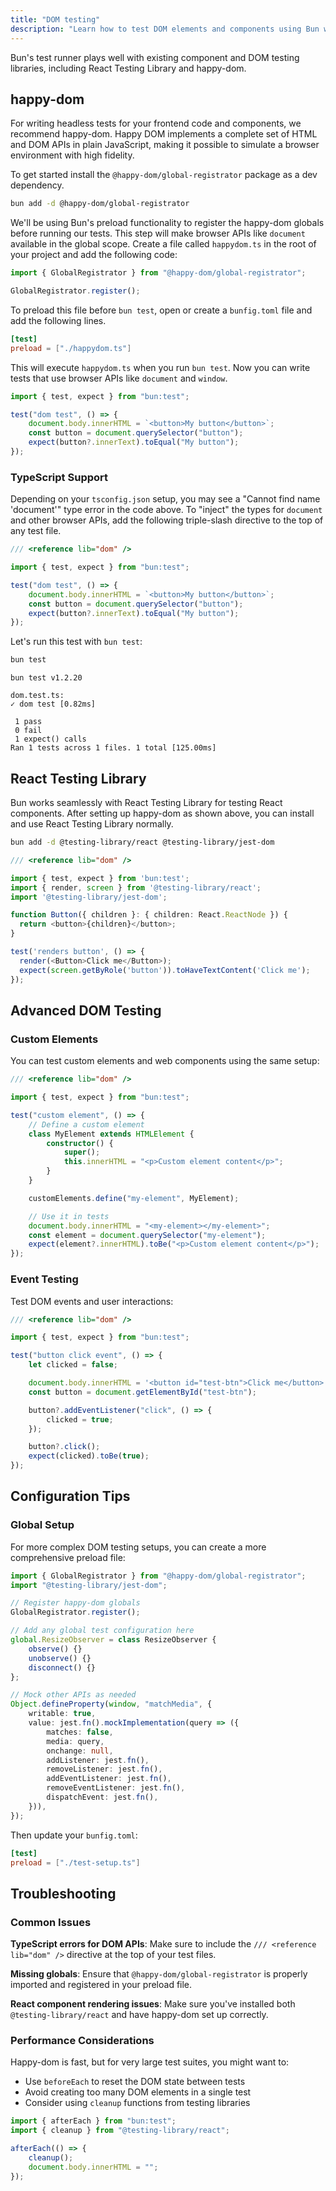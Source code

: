 ```yaml
---
title: "DOM testing"
description: "Learn how to test DOM elements and components using Bun with happy-dom and React Testing Library"
---
```


Bun's test runner plays well with existing component and DOM testing libraries, including React Testing Library and happy-dom.

## happy-dom

For writing headless tests for your frontend code and components, we recommend happy-dom. Happy DOM implements a complete set of HTML and DOM APIs in plain JavaScript, making it possible to simulate a browser environment with high fidelity.

To get started install the `@happy-dom/global-registrator` package as a dev dependency.

```bash terminal icon="terminal"
bun add -d @happy-dom/global-registrator
```

We'll be using Bun's preload functionality to register the happy-dom globals before running our tests. This step will make browser APIs like `document` available in the global scope. Create a file called `happydom.ts` in the root of your project and add the following code:

```ts title="happydom.ts" icon="/icons/typescript.svg"
import { GlobalRegistrator } from "@happy-dom/global-registrator";

GlobalRegistrator.register();
```

To preload this file before `bun test`, open or create a `bunfig.toml` file and add the following lines.

```toml title="bunfig.toml" icon="settings"
[test]
preload = ["./happydom.ts"]
```

This will execute `happydom.ts` when you run `bun test`. Now you can write tests that use browser APIs like `document` and `window`.

```ts title="dom.test.ts" icon="/icons/typescript.svg"
import { test, expect } from "bun:test";

test("dom test", () => {
	document.body.innerHTML = `<button>My button</button>`;
	const button = document.querySelector("button");
	expect(button?.innerText).toEqual("My button");
});
```

### TypeScript Support

Depending on your `tsconfig.json` setup, you may see a "Cannot find name 'document'" type error in the code above. To "inject" the types for `document` and other browser APIs, add the following triple-slash directive to the top of any test file.

```ts title="dom.test.ts" icon="/icons/typescript.svg"
/// <reference lib="dom" />

import { test, expect } from "bun:test";

test("dom test", () => {
	document.body.innerHTML = `<button>My button</button>`;
	const button = document.querySelector("button");
	expect(button?.innerText).toEqual("My button");
});
```

Let's run this test with `bun test`:

```bash terminal icon="terminal"
bun test
```

```
bun test v1.2.20

dom.test.ts:
✓ dom test [0.82ms]

 1 pass
 0 fail
 1 expect() calls
Ran 1 tests across 1 files. 1 total [125.00ms]
```

## React Testing Library

Bun works seamlessly with React Testing Library for testing React components. After setting up happy-dom as shown above, you can install and use React Testing Library normally.

```bash terminal icon="terminal"
bun add -d @testing-library/react @testing-library/jest-dom
```

```ts title="component.test.tsx" icon="/icons/typescript.svg"
/// <reference lib="dom" />

import { test, expect } from 'bun:test';
import { render, screen } from '@testing-library/react';
import '@testing-library/jest-dom';

function Button({ children }: { children: React.ReactNode }) {
  return <button>{children}</button>;
}

test('renders button', () => {
  render(<Button>Click me</Button>);
  expect(screen.getByRole('button')).toHaveTextContent('Click me');
});
```

## Advanced DOM Testing

### Custom Elements

You can test custom elements and web components using the same setup:

```ts title="custom-element.test.ts" icon="/icons/typescript.svg"
/// <reference lib="dom" />

import { test, expect } from "bun:test";

test("custom element", () => {
	// Define a custom element
	class MyElement extends HTMLElement {
		constructor() {
			super();
			this.innerHTML = "<p>Custom element content</p>";
		}
	}

	customElements.define("my-element", MyElement);

	// Use it in tests
	document.body.innerHTML = "<my-element></my-element>";
	const element = document.querySelector("my-element");
	expect(element?.innerHTML).toBe("<p>Custom element content</p>");
});
```

### Event Testing

Test DOM events and user interactions:

```ts title="events.test.ts" icon="/icons/typescript.svg"
/// <reference lib="dom" />

import { test, expect } from "bun:test";

test("button click event", () => {
	let clicked = false;

	document.body.innerHTML = '<button id="test-btn">Click me</button>';
	const button = document.getElementById("test-btn");

	button?.addEventListener("click", () => {
		clicked = true;
	});

	button?.click();
	expect(clicked).toBe(true);
});
```

## Configuration Tips

### Global Setup

For more complex DOM testing setups, you can create a more comprehensive preload file:

```ts title="test-setup.ts" icon="/icons/typescript.svg"
import { GlobalRegistrator } from "@happy-dom/global-registrator";
import "@testing-library/jest-dom";

// Register happy-dom globals
GlobalRegistrator.register();

// Add any global test configuration here
global.ResizeObserver = class ResizeObserver {
	observe() {}
	unobserve() {}
	disconnect() {}
};

// Mock other APIs as needed
Object.defineProperty(window, "matchMedia", {
	writable: true,
	value: jest.fn().mockImplementation(query => ({
		matches: false,
		media: query,
		onchange: null,
		addListener: jest.fn(),
		removeListener: jest.fn(),
		addEventListener: jest.fn(),
		removeEventListener: jest.fn(),
		dispatchEvent: jest.fn(),
	})),
});
```

Then update your `bunfig.toml`:

```toml title="bunfig.toml" icon="settings"
[test]
preload = ["./test-setup.ts"]
```

## Troubleshooting

### Common Issues

**TypeScript errors for DOM APIs**: Make sure to include the `/// <reference lib="dom" />` directive at the top of your test files.

**Missing globals**: Ensure that `@happy-dom/global-registrator` is properly imported and registered in your preload file.

**React component rendering issues**: Make sure you've installed both `@testing-library/react` and have happy-dom set up correctly.

### Performance Considerations

Happy-dom is fast, but for very large test suites, you might want to:

- Use `beforeEach` to reset the DOM state between tests
- Avoid creating too many DOM elements in a single test
- Consider using `cleanup` functions from testing libraries

```ts title="test-setup.ts" icon="/icons/typescript.svg"
import { afterEach } from "bun:test";
import { cleanup } from "@testing-library/react";

afterEach(() => {
	cleanup();
	document.body.innerHTML = "";
});
```
